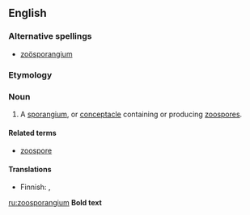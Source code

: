 ==English==
===Alternative spellings===
* [[zoösporangium]]
===Etymology===
{{rfe}}
===Noun===
{{en-noun|zoosporangia}}

# {{botany}} A [[sporangium]], or [[conceptacle]] containing or producing [[zoospore]]s.

====Related terms====
*[[zoospore]]

====Translations====
{{top}}
*Finnish: {{t-|fi|parveiluitiöpesäke}}, {{t-|fi|zoosporangio}}
{{bottom}}

[[ru:zoosporangium]]
'''Bold text'''